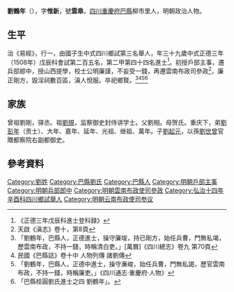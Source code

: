 {{Otheruses|other=名为刘维新的其他人物|刘维新}}
{{Otheruses|other=名为刘云皋的其他人物|刘云皋}}
{{明清人物信息框
| 姓名 = 劉鶴年
| 原名 =
| 圖片名稱= 
| 圖片大小 =
| 圖片說明 = 
| 最高職務 = 巡撫雲南都察院右僉都御史
| 國家 = 大明 
| 爵位 =
| 籍貫 = [[四川|四川]][[重慶府|重慶府]][[巴縣_(重慶)|巴縣]]
| 族裔 = 
| 字號 = 字維新，號雲皋
| 諡號 =
| 出生日期 = 九月初九日
| 出生地點 =
| 逝世日期 = 卒年不詳 
| 逝世地點 =
| 墓葬 =
| 配偶 = 娶夏氏
| 親屬 = 孫 [[劉世曾|劉世曾]]
| 出身 =
* 正德三年戊辰科進士出身
| 經歷 =
| 著作 = 
}}
'''劉鶴年'''（{{bd|1470年||？年||Liu劉}}），字'''惟新'''，號'''雲皋'''，[[四川|四川]][[重慶府|重慶府]][[巴縣_(北周)|巴縣]]柳市里人，明朝政治人物。

== 生平==
治《易經》，行一，由國子生中式四川鄉試第三名舉人，年三十九歲中式正德三年（1508年）戊辰科會試第二百五名，第二甲第四十四名進士<ref>《正德三年戊辰科進士登科録》</ref>。初授戶部主事，遷兵部郎中，授山西提學，校士公明廉謹，不妄受一錢，再遷雲南布政司參政<ref> 天啟《滇志》卷十，第8頁</ref>，廉正剛方，毀淫祠數百區，滇人悅服。卒祀鄉賢。<ref>「劉鶴年，巴縣人，正德進士，操守廉埈，持已剛方，始任兵曹，門無私竭，歷雲南布政，不持一錢，時稱清白吏。」[萬曆]《四川總志》卷九 第70頁</ref><ref> 民國《巴縣誌》卷十中 人物列傳 諸劉傳</ref><ref>「劉鶴年，巴縣人，正德中進士，操守亷峻，始任兵曹，門無私謁，歷官雲南布政，不持一錢，時稱廉吏。」《四川通志·重慶府·人物》</ref><ref>「巴縣桂圓劉氏進士之四 劉鶴年」。</ref>

==家族==
曾祖劉剛，驿丞。祖[[劉規|劉規]]，监察御史封侍讲学士。父劉相。母贺氏。重庆下，弟[[劉彭年_(明朝)|劉彭年]]（贡士）、大年、嘉年、延年、光祖、继祖、萬年。子[[劉起元|劉起元]]，以孫[[劉世曾|劉世曾]]官贈都察院右副都御史。

==參考資料==
{{reflist}}

{{正德三年戊辰科殿試金榜}}
{{劉規家族}}

{{Authority control}}

{{DEFAULTSORT:L}}
[[Category:劉姓|Category:劉姓]]
[[Category:巴縣劉氏|Category:巴縣劉氏]]
[[Category:巴縣人|Category:巴縣人]]
[[Category:明朝戶部主事|Category:明朝戶部主事]]
[[Category:明朝兵部郎中|Category:明朝兵部郎中]]
[[Category:明朝雲南布政使司參政|Category:明朝雲南布政使司參政]]
[[Category:弘治十四年辛酉科四川鄉試舉人|Category:弘治十四年辛酉科四川鄉試舉人]]
[[Category:明朝云南布政使司参议|Category:明朝云南布政使司参议]]